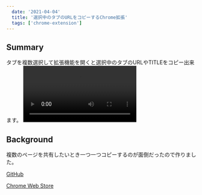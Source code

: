 ```yaml
---
  date: '2021-04-04'
  title: '選択中のタブのURLをコピーするChrome拡張'
  tags: ['chrome-extension']
---
```


## Summary

タブを複数選択して拡張機能を開くと選択中のタブのURLやTITLEをコピー出来ます。
<video src="/assets/copy-selected-tabs-url.mp4" controls></video>

## Background

複数のページを共有したいとき一つ一つコピーするのが面倒だったので作りました。

[GitHub](https://github.com/ellreka/copy-selected-tabs-url)

[Chrome Web Store](https://chrome.google.com/webstore/detail/copy-selected-tabs-url/cllpjhdcnppedhjbohppjocbcahkifij)

